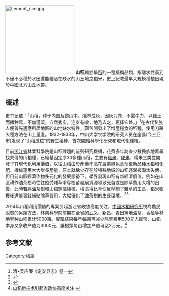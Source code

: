 [[File:Lemont_rice.jpg|220px]]
'''山稻'''屬於旱[[稻|稻]]的一種概稱品類，指離水性高到不僅不必種於水田還能種活在缺水的山丘地之稻米，史上記載最早大規模種植出現於中國北方山丘地帶。

==概述==
史书记载：「山稻，种于内图及黎山中，燔林成灰，因灰为粪，不需牛力，以锥土而播种焉，不加灌溉，自然秀实，连岁有收，地乃去之，更择它处。」<ref>清•吴应廉《定安县志》卷一</ref>在古代[[黎族|黎族]]人便首先適應所居地區的山地缺水特性，艱苦開發出了增產糧食的稻種，使用刀耕火種方法在山上量產。1932-1933年，中山大学农学院的研究人员在崖县(今三亚市)发现了“山稻庞粒”的野生稻种，首次開始科學化研究和現代化種植。

目前[[浙江省|浙江省]]林業科學院是山稻課題的前列研究機構，花費多年訪查少數民族地區尋找失傳的山稻種，已經基因定序30多種山稻，主要有[[籼米|籼米]]、[[粳米|粳米]]、糯米三类並開發了其現代化利用價值，以往山稻由於產量不高在農業綠色革命後新品種[[水稻|水稻]]和[[化肥|化肥]]、機械運用大大增長產量，原本就稀少存在於特殊地域的山稻逐漸被淘汰失傳，但目前山區經濟作物多元化的發展態勢下，學界發現山稻有新經濟價值，例如在山區耕作油茶樹時往往飽受雜草爭奪樹苗發展資源導致死苗或是除草費用大增的困擾，此時若將油茶樹和山稻穿插種植，稻長得比草快反壓制了雜草的生長，稻米收穫後還能賣錢補貼除草費用，大幅優化了油茶樹的生長環境。<ref>{{Cite web |url=https://www.youtube.com/watch?v=ATUa8dSLfgg&list=PLYG8vFcMYIaJrzeTgUVYbC5CPX1hSW5Af&index=1 |title=央視-山稻除草 |accessdate=2015-01-02 |archive-date=2015-06-05 |archive-url=https://web.archive.org/web/20150605041930/https://www.youtube.com/watch?v=ATUa8dSLfgg&list=PLYG8vFcMYIaJrzeTgUVYbC5CPX1hSW5Af&index=1 |dead-url=no }}</ref><ref>{{Cite web |url=http://zj.people.com.cn/n2/2017/1116/c186327-30929641.html |title=人民網-套種山稻運動 |accessdate=2017-12-12 |archive-date=2017-12-13 |archive-url=https://web.archive.org/web/20171213010439/http://zj.people.com.cn/n2/2017/1116/c186327-30929641.html |dead-url=no }}</ref>

2014年山稻利用價值的專案引起浙江省政协高度关注，[[中國水稻研究所|中國水稻研究所]]視為農民脫貧的另類方法，林業科學院前期在全省的[[武义|武义]]、新昌、青田等地油茶、香榧等林地套种山稻累计5000亩。實驗結果每年每亩可减少除草费用500元人民幣，山稻本身又多收产值为3000元，讓樹類每亩增加产值可达2万元。<ref>[http://www.zjforestry.ac.cn/NewsInfo.asp?ID=2365 山稻新技术引起省政协高度关注] {{webarchive|url=https://web.archive.org/web/20160304080504/http://www.zjforestry.ac.cn/NewsInfo.asp?ID=2365 |date=2016-03-04 }}</ref>

== 参考文献 ==
{{Reflist|30em}}

[[Category:稻屬|Category:稻屬]]